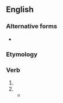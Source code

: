 ==English==

===Alternative forms===
* {{l|en|wotest}}

===Etymology===
{{suffix|en|wot|est}}

===Verb===
{{head|en|verb form}}

# {{en-archaic second-person singular of|wit|lang=en}}
# {{en-archaic second-person singular of|wot|lang=en}}
#* {{Q|en|{{w|Charles Maturin|Charles Robert Maturin}}|{{w|The Albigenses}}|'', chapter 16''|year=1824|quote=Here, as Genevieve sat musing, in apparent slumber, on her situation of peril, and her hope of liberty, her sentinels, who had hitherto walked at a surly distance from her, now chanced to pass nearer; and she heard one of them say, “She sleeps, thou need'st not whisper; -I tell thee it must be done to-night.” “What must be done?” said his companion, “for hitherto thou hast spoken thy purpose darkly.”—“The queen must be removed this night,” said the other. “Here have been missives from the bishop, who, amid the thunders of the siege, found leisure to receive and answer the letters of King Philip, touching the matter of the queen's thraldom, and to send the order ''thou '''wottest''' of'', and which must be suddenly obeyed.”}}